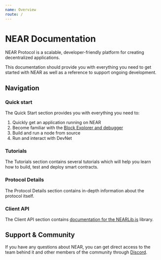 ```yaml
---
name: Overview
route: /
---
```


# NEAR Documentation

NEAR Protocol is a scalable, developer-friendly platform for creating decentralized applications.

This documentation should provide you with everything you need to get started with NEAR as well as a reference to support ongoing development.


## Navigation

### Quick start

The Quick Start section provides you with everything you need to:

  1. Quickly get an application running on NEAR
  2. Become familiar with the [Block Explorer and debugger](https://studio.nearprotocol.com/debugger/)
  3. Build and run a node from source
  4. Run and interact with DevNet

### Tutorials

The Tutorials section contains several tutorials which will help you learn how to build, test and deploy smart contracts.

### Protocol Details

The Protocol Details section contains in-depth information about the protocol itself.

### Client API

The Client API section contains [documentation for the NEARLib.js](/lib/js) library.


## Support & Community

If you have any questions about NEAR, you can get direct access to the team behind it and other members of the community through [Discord](http://near.chat).
